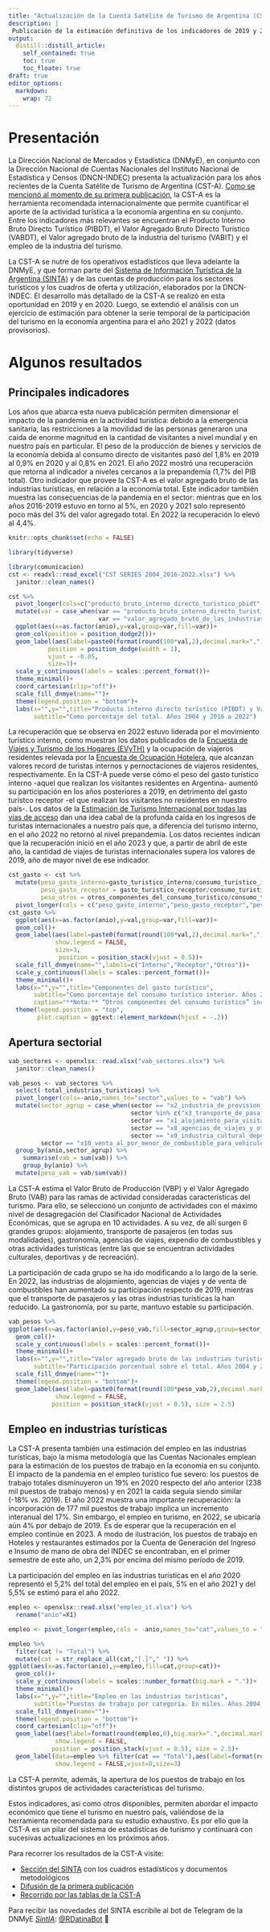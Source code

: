```yaml
---
title: "Actualización de la Cuenta Satélite de Turismo de Argentina (CST-A)"
description: |
 Publicación de la estimación definitiva de los indicadores de 2019 y 2020, junto con la estimación provisoria de 2021 y 2022.
output:
  distill::distill_article:
    self_contained: true
    toc: true
    toc_floate: true
draft: true    
editor_options: 
  markdown: 
    wrap: 72
---
```


# Presentación

La Dirección Nacional de Mercados y Estadística (DNMyE), en conjunto con la Dirección Nacional de Cuentas Nacionales del Instituto Nacional de Estadística y Censos (DNCN-INDEC) presenta la actualización para los años recientes de la Cuenta Satélite de Turismo de Argentina (CST-A). [Como se mencionó al momento de su primera publicación](https://bitacora.yvera.tur.ar/posts/2022-02-01-cuenta-satelite/){target=”_blank”}, la CST-A es la herramienta recomendada internacionalmente que permite cuantificar el aporte de la actividad turística a la economía argentina en su conjunto. Entre los indicadores más relevantes se encuentran el Producto Interno Bruto Directo Turístico (PIBDT), el Valor Agregado Bruto Directo Turístico (VABDT), el Valor agregado bruto de la industria del turismo (VABIT) y el empleo de la industria del turismo.

La CST-A se nutre de los operativos estadísticos que lleva adelante la DNMyE, y que forman parte del [Sistema de Información Turística de la Argentina (SINTA)](https://www.yvera.tur.ar/sinta/){target=”_blank”} y de las cuentas de producción para los sectores turísticos y los cuadros de oferta y utilización, elaborados por la DNCN-INDEC. El desarrollo más detallado de la CST-A se realizó en esta oportunidad en 2019 y en 2020. Luego, se extendió el análisis con un ejercicio de estimación para obtener la serie temporal de la participación del turismo en la economía argentina para el año 2021 y 2022 (datos provisorios). 

# Algunos resultados


## Principales indicadores 

Los años que abarca esta nueva publicación permiten dimensionar el impacto de la pandemia en la actividad turística: debido a la emergencia sanitaria, las restricciones a la movilidad de las personas generaron una caída de enorme magnitud en la cantidad de visitantes a nivel mundial y en nuestro país en particular. El peso de la producción de bienes y servicios de la economía debida al consumo directo de visitantes pasó del 1,8% en 2019 al 0,9% en 2020 y al 0,8% en 2021. El año 2022 mostró una recuperación que retorna al indicador a niveles cercanos a la prepandemia (1,7% del PIB total). Otro indicador que provee la CST-A es el valor agregado bruto de las industrias turísticas, en relación a la economía total. Este indicador también muestra las consecuencias de la pandemia en el sector: mientras que en los años 2016-2019 estuvo en torno al 5%, en 2020 y 2021 solo representó poco más del 3% del valor agregado total. En 2022 la recuperación lo elevó al 4,4%.


```r
knitr::opts_chunk$set(echo = FALSE)
```

```r
library(tidyverse) 

library(comunicacion)
cst <- readxl::read_excel("CST SERIES 2004_2016-2022.xlsx") %>% 
  janitor::clean_names()
```

```r
cst %>% 
  pivot_longer(cols=c("producto_bruto_interno_directo_turistico_pbidt","valor_agregado_bruto_de_las_industrias_turisticas_vabit"),names_to = "var",values_to="val") %>% 
  mutate(var = case_when(var == "producto_bruto_interno_directo_turistico_pbidt"~ "PIBDT",
                         var == "valor_agregado_bruto_de_las_industrias_turisticas_vabit"~ "VABIT")) %>% 
  ggplot(aes(x=as.factor(anio),y=val,group=var,fill=var))+
  geom_col(position = position_dodge2())+
  geom_label(aes(label=paste0(format(round(100*val,2),decimal.mark=","),"%")),show.legend = F,label.padding =  unit(0.2, "lines"),
           position = position_dodge(width = 1),
           vjust = -0.05,
           size=3)+
  scale_y_continuous(labels = scales::percent_format())+
  theme_minimal()+
  coord_cartesian(clip="off")+
  scale_fill_dnmye(name="")+
  theme(legend.position = "bottom")+
  labs(x="",y="",title="Producto interno directo turístico (PIBDT) y Valor agregado bruto \n de las industrias turísticas (VABIT)",
       subtitle="Como porcentaje del total. Años 2004 y 2016 a 2022")
```

La recuperación que se observa en 2022 estuvo liderada por el movimiento turístico interno, como muestran los datos publicados de la [Encuesta de Viajes y Turismo de los Hogares (EVyTH)](https://www.yvera.tur.ar/sinta/informe/info/encuesta-de-viajes-y-turismo-de-los-hogares-evyth){target=”_blank”} y la ocupación de viajeros residentes relevada por la [Encuesta de Ocupación Hotelera](https://www.yvera.tur.ar/sinta/informe/info/encuesta-de-ocupacion-hotelera-eoh){target=”_blank”}, que alcanzan valores record de turistas internos y pernoctaciones de viajeros residentes, respectivamente. En la CST-A puede verse cómo el peso del gasto turístico interno -aquel que realizan los visitantes residentes en Argentina- aumentó su participación en los años posteriores a 2019, en detrimento del gasto turístco receptor -el que realizan los visitantes no residentes en nuestro país-. Los datos de la [Estimación de Turismo Internacional por todas las vías de acceso](https://www.yvera.tur.ar/sinta/informe/info/turismo-internacional){target=”_blank”} dan una idea cabal de la profunda caída en los ingresos de turistas internacionales a nuestro país que, a diferencia del turismo interno, en el año 2022 no retornó al nivel prepandemia. Los datos recientes indican que la recuperación inició en el año 2023 y que, a partir de abril de este año, la cantidad de viajes de turistas internacionales supera los valores de 2019, año de mayor nivel de ese indicador.


```r
cst_gasto <- cst %>%  
  mutate(peso_gasto_interno=gasto_turistico_interno/consumo_turistico_interior,
         peso_gasto_receptor = gasto_turistico_receptor/consumo_turistico_interior,
         peso_otros = otros_componentes_del_consumo_turistico/consumo_turistico_interior) %>% 
  pivot_longer(cols = c("peso_gasto_interno","peso_gasto_receptor","peso_otros"),values_to = "val",names_to="var")
cst_gasto %>% 
  ggplot(aes(x=as.factor(anio),y=val,group=var,fill=var))+
  geom_col()+
  geom_label(aes(label=paste0(format(round(100*val,2),decimal.mark=","),"%")),
             show.legend = FALSE,
             size=3,
              position = position_stack(vjust = 0.5))+
  scale_fill_dnmye(name="",labels=c("Interno","Receptor","Otros"))+
  scale_y_continuous(labels = scales::percent_format())+
  theme_minimal()+
  labs(x="",y="",title="Componentes del gasto turístico",
       subtitle="Como porcentaje del consumo turístico interior. Años 2004 y 2016 a 2022",
       caption="**Nota:** “Otros componentes del consumo turístico” incluye <br> los servicios imputados asociados con alojamiento en segundas viviendas propias. ")+
  theme(legend.position = "top",
        plot.caption = ggtext::element_markdown(hjust = -.2))
```

## Apertura sectorial

```r
vab_sectores <- openxlsx::read.xlsx("vab_sectores.xlsx") %>% 
  janitor::clean_names() 
```
```r
vab_pesos <- vab_sectores %>% 
  select(-total_industrias_turisticas) %>% 
  pivot_longer(cols=-anio,names_to="sector",values_to = "vab") %>% 
  mutate(sector_agrup = case_when(sector == "x2_industria_de_provision_de_alimentos_y_bebidas"~"Gastronomía",
                                  sector %in% c("x3_transporte_de_pasajeros_por_ferrocarril","x4_transporte_de_pasajeros_por_carretera","x5_transporte_de_pasajeros_por_agua","x6_transporte_aereo_de_pasajeros","x7_alquiler_de_equipos_para_el_transporte_y_servicios_complementarios") ~ "Transporte",
                                  sector == "x1_alojamiento_para_visitantes" ~ "Alojamiento",
                                  sector == "x8_agencias_de_viajes_y_otros_servicios_de_reserva" ~ "Agencias de viajes",
                                  sector == "x9_industria_cultural_deportiva_y_de_recreacion" ~ "Otras industrias turísticas",
         sector == "x10_venta_al_por_menor_de_combustible_para_vehiculos_automotores_y_motocicletas" ~ "Venta de combustibles")) %>% 
  group_by(anio,sector_agrup) %>% 
    summarise(vab = sum(vab)) %>% 
    group_by(anio) %>% 
  mutate(peso_vab = vab/sum(vab))
```

La CST-A estima el Valor Bruto de Producción (VBP) y el Valor Agregado Bruto (VAB) para las ramas de actividad consideradas características del turismo. Para ello, se seleccionó un conjunto de actividades con el máximo nivel de desagregación del Clasificador Nacional de Actividades Económicas, que se agrupa en 10 actividades. A su vez, de allí surgen 6 grandes grupos: alojamiento, transporte de pasajeros (en todas sus modalidades), gastronomía, agencias de viajes, expendio de combustibles y otras actividades turísticas (entre las que se encuentran actividades culturales, deportivas y de recreación).

La participación de cada grupo se ha ido modificando a lo largo de la serie. En 2022, las industrias de alojamiento, agencias de viajes y de venta de combustibles han aumentado su participación respecto de 2019, mientras que el transporte de pasajeros y las otras industrias turísticas la han reducido. La gastronomía, por su parte, mantuvo estable su participación.


```r
vab_pesos %>% 
ggplot(aes(x=as.factor(anio),y=peso_vab,fill=sector_agrup,group=sector_agrup))+
  geom_col()+
  scale_y_continuous(labels = scales::percent_format())+
  theme_minimal()+
  labs(x="",y="",title="Valor agregado bruto de las industrias turísticas",
       subtitle="Participación porcentual sobre el total. Años 2004 y 2016 a 2022")+
  scale_fill_dnmye(name="")+
  theme(legend.position = "bottom")+
  geom_label(aes(label=paste0(format(round(100*peso_vab,2),decimal.mark=","),"%")),
             show.legend = FALSE,
            position = position_stack(vjust = 0.5), size = 2.5)
```

## Empleo en industrias turísticas

La CST-A presenta también una estimación del empleo en las industrias turísticas, bajo la misma metodología que las Cuentas Nacionales emplean para la estimación de los puestos de trabajo en la economía en su conjunto. El impacto de la pandemia en el empleo turístico fue severo: los puestos de trabajo totales disminuyeron un 19% en 2020 respecto del año anterior (238 mil puestos de trabajo menos) y en 2021 la caída seguía siendo similar (-18% vs. 2019). El año 2022 muestra una importante recuperación: la incorporación de 177 mil puestos de trabajo implica un incremento interanual del 17%. Sin embargo, el empleo en turismo, en 2022, se ubicaría aún 4% por debajo de 2019. Es de esperar que la recuperación en el empleo continúe en 2023. A modo de ilustración, los puestos de trabajo en Hoteles y restaurantes estimados por la Cuenta de Generación del Ingreso e Insumo de mano de obra del INDEC se encontraban, en el primer semestre de este año, un 2,3% por encima del mismo período de 2019.

La participación del empleo en las industrias turísticas en el año 2020 representó el 5,2% del total del empleo en el país, 5% en el año 2021 y del 5,5% se estimó para el año 2022. 

```r
empleo <- openxlsx::read.xlsx("empleo_it.xlsx") %>% 
  rename("anio"=X1)
```

```r
empleo <- pivot_longer(empleo,cols = -anio,names_to="cat",values_to = "empleo")
```

```r
empleo %>% 
  filter(cat != "Total") %>% 
  mutate(cat = str_replace_all(cat,"[.]"," ")) %>% 
ggplot(aes(x=as.factor(anio),y=empleo,fill=cat,group=cat))+
  geom_col()+
  scale_y_continuous(labels = scales::number_format(big.mark = "."))+
  theme_minimal()+
  labs(x="",y="",title="Empleo en las industrias turísticas",
       subtitle="Puestos de trabajo por categoría. En miles. Años 2004 y 2016 a 2022")+
  scale_fill_dnmye(name="")+
  theme(legend.position = "bottom")+
  coord_cartesian(clip="off")+
  geom_label(aes(label=format(round(empleo,0),big.mark=".",decimal.mark=",")),
             show.legend = FALSE,
            position = position_stack(vjust = 0.5), size = 2.5)+
  geom_label(data=empleo %>% filter(cat == "Total"),aes(label=format(round(empleo,0),big.mark=".",decimal.mark=",")),
             show.legend = FALSE,vjust=0,size=3)
```

La CST-A permite, además, la apertura de los puestos de trabajo en los distintos grupos de actividades características del turismo. 

Estos indicadores, asi como otros disponibles, permiten abordar el impacto económico que tiene el turismo en nuestro país, valiéndose de la herramienta recomendada para su estudio exhaustivo. Es por ello que la CST-A es un pilar del sistema de estadísticas de turismo y continuará con sucesivas actualizaciones en los próximos años.


Para recorrer los resultados de la CST-A visite:

-   [Sección del SINTA](https://www.yvera.tur.ar/sinta/informe/info/cuenta-satelite-de-turismo){target=”_blank”} con los cuadros estadísticos y documentos metodológicos
-   [Difusión de la primera publicación](https://bitacora.yvera.tur.ar/posts/2022-02-01-cuenta-satelite/){target=”_blank”}
-   [Recorrido por las tablas de la CST-A](https://bitacora.yvera.tur.ar/posts/2022-05-11-cst-parte2/){target=”_blank”}

::: {.infobox}
Para recibir las novedades del SINTA escribíle al bot de Telegram de la DNMyE <a href='https://bitacora.yvera.tur.ar/posts/2022-09-08-sintia/' target='_blank'>*SintIA*</a>: <a href='https://t.me/RDatinaBot' target='_blank'>@RDatinaBot</a> 🤖
:::
   